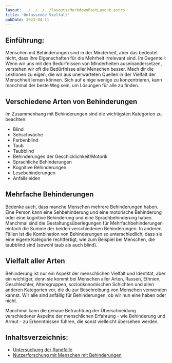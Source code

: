 ```yaml
---
layout: ../../../../layouts/MarkdownPostLayout.astro
title: 'Umfassende Vielfalt'
pubDate: 2023-04-11
---
```


## Einführung:

Menschen mit Behinderungen sind in der Minderheit, aber das bedeutet nicht, dass ihre Eigenschaften für die Mehrheit
irrelevant sind. Im Gegenteil: Wenn wir uns mit den Bedürfnissen von Minderheiten auseinandersetzen, verstehen wir oft
die Bedürfnisse aller Menschen besser. Mach dir die Lektionen zu eigen, die wir aus unerwarteten Quellen in der Vielfalt
der Menschheit lernen können. Sich auf einige wenige zu konzentrieren, kann manchmal der beste Weg sein, um Lösungen für
alle zu finden.

## Verschiedene Arten von Behinderungen

Im Zusammenhang mit Behinderungen sind die wichtigsten Kategorien zu beachten:

- Blind
- Sehschwäche
- Farbenblind
- Taub
- Taubblind
- Behinderungen der Geschicklichkeit/Motorik
- Sprachliche Behinderungen
- Kognitive Behinderungen
- Lesebehinderungen
- Anfallsleiden

## Mehrfache Behinderungen

Bedenke auch, dass manche Menschen mehrere Behinderungen haben. Eine Person kann eine Sehbehinderung und eine motorische
Behinderung oder eine kognitive Behinderung und eine Sprachbehinderung haben. Manchmal sind die Gestaltungsüberlegungen
für Mehrfachbehinderungen einfach die Summe der beiden verschiedenen Behinderungen. In anderen Fällen ist die Kombination
von Behinderungen so unterschiedlich, dass sie eine eigene Kategorie rechtfertigt, wie zum Beispiel bei Menschen, die
taubblind sind (sowohl taub als auch blind).

## Vielfalt aller Arten

Behinderung ist nur ein Aspekt der menschlichen Vielfalt und Identität, aber ein wichtiger, denn sie kommt bei Menschen aller Arten,
Rassen, Ethnien, Geschlechter, Altersgruppen, sozioökonomischen Schichten und allen anderen Kategorien vor, die du zur Beschreibung
von Menschen verwenden kannst. Wir alle sind anfällig für Behinderungen, ob wir nun eine haben oder nicht.

Manchmal kann die genaue Betrachtung der Überschneidung verschiedener Aspekte der menschlichen Erfahrung - wie Behinderung und
Armut - zu Erkenntnissen führen, die sonst vielleicht übersehen werden.

## Inhaltsverzeichnis:

- [Untersuchung der Randfälle](/tutorials/ux-design/umfassende-vielfalt/2-randfaelle)
- [Nutzerforschung mit Menschen mit Behinderungen](/tutorials/ux-design/umfassende-vielfalt/3-forschung-behinderung)
